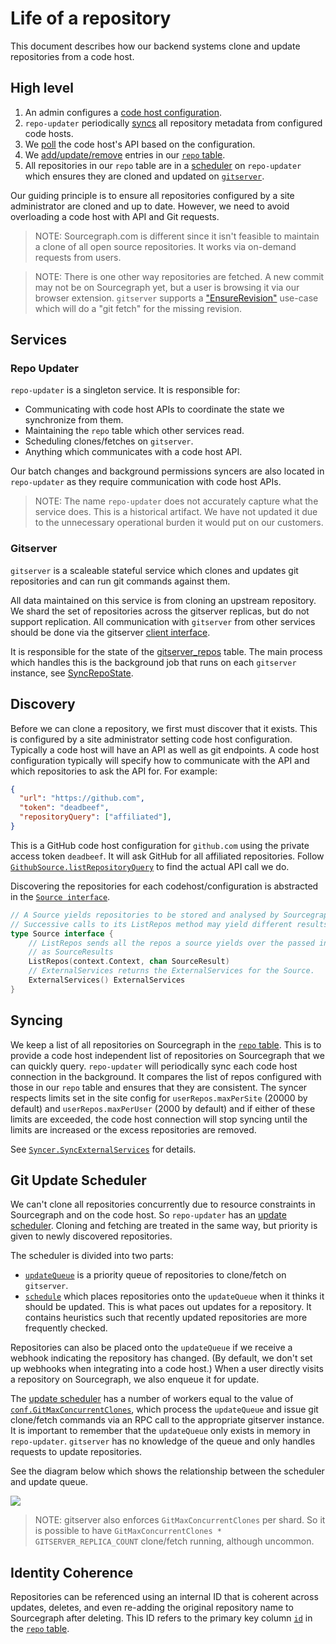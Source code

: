 # Life of a repository

This document describes how our backend systems clone and update repositories from a code host.

## High level

1. An admin configures a [code host configuration](https://sourcegraph.com/search?q=context:global+repo:%5Egithub%5C.com/sourcegraph/sourcegraph%24%40v3.36.3+file:%5Eschema/%28aws%7Cbit%7Cgit%7Cother%29.*schema%5C.json%24&patternType=literal).
2. `repo-updater` periodically [syncs](https://sourcegraph.com/github.com/sourcegraph/sourcegraph@v3.36.3/-/blob/internal/repos/syncer.go?L67) all repository metadata from configured code hosts.
1. We [poll](https://sourcegraph.com/github.com/sourcegraph/sourcegraph@v3.36.3/-/blob/internal/repos/syncer.go?L447) the code host's API based on the configuration.
2. We [add/update/remove](https://sourcegraph.com/github.com/sourcegraph/sourcegraph@v3.36.3/-/blob/internal/repos/syncer.go?L586) entries in our [`repo` table](https://sourcegraph.com/github.com/sourcegraph/sourcegraph@v3.36.3/-/blob/internal/database/schema.md#table-public-repo).
3. All repositories in our `repo` table are in a [scheduler](https://sourcegraph.com/github.com/sourcegraph/sourcegraph@v3.36.3/-/blob/internal/repos/scheduler.go#L107-110) on `repo-updater` which ensures they are cloned and updated on [`gitserver`](https://sourcegraph.com/github.com/sourcegraph/sourcegraph@v3.36.3/-/blob/cmd/gitserver/server/server.go#L787).

Our guiding principle is to ensure all repositories configured by a site administrator are cloned and up to date. However, we need to avoid overloading a code host with API and Git requests.

>NOTE: Sourcegraph.com is different since it isn't feasible to maintain a clone of all open source repositories. It works via on-demand requests from users.

>NOTE: There is one other way repositories are fetched. A new commit may not be on Sourcegraph yet, but a user is browsing it via our browser extension. `gitserver` supports a ["EnsureRevision"](https://sourcegraph.com/github.com/sourcegraph/sourcegraph@v3.36.3/-/blob/cmd/gitserver/server/server.go#L1278-1283) use-case which will do a "git fetch" for the missing revision.

## Services

### Repo Updater

`repo-updater` is a singleton service. It is responsible for:

* Communicating with code host APIs to coordinate the state we synchronize from them.
* Maintaining the `repo` table which other services read.
* Scheduling clones/fetches on `gitserver`.
* Anything which communicates with a code host API.

Our batch changes and background permissions syncers are also located in `repo-updater` as they require communication with code host APIs.

>NOTE: The name `repo-updater` does not accurately capture what the service does. This is a historical artifact. We have not updated it due to the unnecessary operational burden it would put on our customers.

### Gitserver

`gitserver` is a scaleable stateful service which clones and updates git repositories and can run git commands against them.

All data maintained on this service is from cloning an upstream repository. We shard the set of repositories across the gitserver replicas, but do not support replication. All communication with `gitserver` from other services should be done via the gitserver [client interface](https://sourcegraph.com/github.com/sourcegraph/sourcegraph@v3.42.2/-/blob/internal/gitserver/client.go?L167).

It is responsible for the state of the [gitserver_repos](https://sourcegraph.com/github.com/sourcegraph/sourcegraph@v3.42.2/-/blob/internal/database/schema.md#table-public-gitserver-repos) table. The main process which handles this is the background job that runs on each `gitserver` instance, see [SyncRepoState](https://sourcegraph.com/github.com/sourcegraph/sourcegraph@v3.42.2/-/blob/cmd/gitserver/server/server.go?L445).

## Discovery

Before we can clone a repository, we first must discover that it exists. This is configured by a site administrator setting code host configuration. Typically a code host will have an API as well as git endpoints. A code host configuration typically will specify how to communicate with the API and which repositories to ask the API for. For example:

``` json
{
  "url": "https://github.com",
  "token": "deadbeef",
  "repositoryQuery": ["affiliated"],
}
```

This is a GitHub code host configuration for `github.com` using the private access token `deadbeef`. It will ask GitHub for all affiliated repositories. Follow [`GithubSource.listRepositoryQuery`](https://sourcegraph.com/github.com/sourcegraph/sourcegraph@v3.36.3/-/blob/internal/repos/github.go#L806) to find the actual API call we do.

Discovering the repositories for each codehost/configuration is abstracted in the [`Source interface`](https://sourcegraph.com/github.com/sourcegraph/sourcegraph@v3.36.3/-/blob/internal/repos/sources.go#L76:1).

``` go
// A Source yields repositories to be stored and analysed by Sourcegraph.
// Successive calls to its ListRepos method may yield different results.
type Source interface {
	// ListRepos sends all the repos a source yields over the passed in channel
	// as SourceResults
	ListRepos(context.Context, chan SourceResult)
	// ExternalServices returns the ExternalServices for the Source.
	ExternalServices() ExternalServices
}
```

## Syncing

We keep a list of all repositories on Sourcegraph in the [`repo` table](https://sourcegraph.com/github.com/sourcegraph/sourcegraph@v3.36.3/-/blob/internal/database/schema.md#table-public-repo). This is to provide a code host independent list of repositories on Sourcegraph that we can quickly query. `repo-updater` will periodically sync each code host connection in the background. It compares the list of repos configured with those in our `repo` table and ensures that they are consistent. The syncer respects limits set in the site config for `userRepos.maxPerSite` (20000 by default) and `userRepos.maxPerUser` (2000 by default) and if either of these limits are exceeded, the code host connection will stop syncing until the limits are increased or the excess repositories are removed.

See [`Syncer.SyncExternalServices`](https://sourcegraph.com/github.com/sourcegraph/sourcegraph@v3.36.3/-/blob/internal/repos/syncer.go#L447) for details.

## Git Update Scheduler

We can't clone all repositories concurrently due to resource constraints in Sourcegraph and on the code host. So `repo-updater` has an [update scheduler](https://sourcegraph.com/github.com/sourcegraph/sourcegraph@v3.36.3/-/blob/internal/repos/scheduler.go). Cloning and fetching are treated in the same way, but priority is given to newly discovered repositories.

The scheduler is divided into two parts:

- [`updateQueue`](https://sourcegraph.com/github.com/sourcegraph/sourcegraph@v3.36.3/-/blob/internal/repos/scheduler.go#L469:6) is a priority queue of repositories to clone/fetch on `gitserver`.
- [`schedule`](https://sourcegraph.com/github.com/sourcegraph/sourcegraph@v3.36.3/-/blob/internal/repos/scheduler.go#L651:6) which places repositories onto the `updateQueue` when it thinks it should be updated. This is what paces out updates for a repository. It contains heuristics such that recently updated repositories are more frequently checked.

Repositories can also be placed onto the `updateQueue` if we receive a webhook indicating the repository has changed. (By default, we don't set up webhooks when integrating into a code host.) When a user directly visits a repository on Sourcegraph, we also enqueue it for update.

The [update scheduler](https://sourcegraph.com/github.com/sourcegraph/sourcegraph@v3.36.3/-/blob/internal/repos/scheduler.go#L174) has a number of workers equal to the value of [`conf.GitMaxConcurrentClones`](https://sourcegraph.com/github.com/sourcegraph/sourcegraph@v3.36.3/-/blob/schema/site.schema.json#L596-601), which process the `updateQueue` and issue git clone/fetch commands via an RPC call to the appropriate gitserver instance. It is important to remember that the `updateQueue` only exists in memory in `repo-updater`. `gitserver` has no knowledge of the queue and only handles requests to update repositories.

See the diagram below which shows the relationship between the scheduler and update queue.

![](https://storage.googleapis.com/sourcegraph-assets/Docs/update-queue.svg)

>NOTE: gitserver also enforces `GitMaxConcurrentClones` per shard. So it is possible to have `GitMaxConcurrentClones * GITSERVER_REPLICA_COUNT` clone/fetch running, although uncommon.

## Identity Coherence

Repositories can be referenced using an internal ID that is coherent across updates, deletes, and even re-adding the original repository name to Sourcegraph after deleting. This ID refers to the primary key column [`id`](https://sourcegraph.com/github.com/sourcegraph/sourcegraph/-/blob/internal/types/types.go#L33) in the [`repo` table](https://sourcegraph.com/github.com/sourcegraph/sourcegraph@v3.36.3/-/blob/internal/database/schema.md#table-public-repo).
